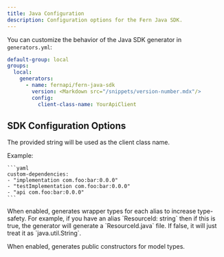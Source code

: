 ```yaml
---
title: Java Configuration
description: Configuration options for the Fern Java SDK.
---
```

You can customize the behavior of the Java SDK generator in `generators.yml`:

```yaml {7-9}
default-group: local
groups:
  local:
    generators:
      - name: fernapi/fern-java-sdk
        version: <Markdown src="/snippets/version-number.mdx"/>
        config:
          client-class-name: YourApiClient
```

## SDK Configuration Options

<ParamField path="client-class-name" type="string" default="<Organization>ApiClient" required={false}>

The provided string will be used as the client class name.
</ParamField>

<ParamField path="base-api-exception-class-name" type="string" required={false}>
</ParamField>

<ParamField path="base-exception-class-name" type="string" required={false}>
</ParamField>

<ParamField path="custom-dependencies" type="List<string>" required={false}>

Example:

    ```yaml
    custom-dependencies:
    - "implementation com.foo:bar:0.0.0"
    - "testImplementation com.foo:bar:0.0.0"
    - "api com.foo:bar:0.0.0"
    ```

</ParamField>

<ParamField path="publish-to" type="'central' | 'ossrh'" required={false}>
</ParamField>

<ParamField path="inline-file-properties" type="boolean" default="false" required={false}>
</ParamField>

<ParamField path="wrapped-aliases" type="boolean" default="false" required={false}>
  When enabled, generates wrapper types for each alias to increase type-safety.
For example, if you have an alias `ResourceId: string` then if this is true, the
generator will generate a `ResourceId.java` file. If false, it will just treat it
as `java.util.String`.
</ParamField>

<ParamField path="enable-forward-compatible-enums" type="boolean" default="false" required={false}>
</ParamField>

<ParamField path="generate-unknown-as-json-node" type="boolean" default="false" required={false}>
</ParamField>

<ParamField path="json-include" type="'non-empty' | 'non-absent'" default="non-absent" required={false}>
</ParamField>

<ParamField path="enable-public-constructors" type="boolean" default="false" required={false}>

When enabled, generates public constructors for model types.
</ParamField>

<ParamField path="disable-required-property-builder-checks" type="boolean" default="false" required={false}>
</ParamField>

<ParamField path="inline-path-parameters" type="boolean" default="false" required={false}>
</ParamField>

<ParamField path="enable-inline-types" type="boolean" default="false" required={false}>
</ParamField>

<ParamField path="package-prefix" type="string" required={false}>
</ParamField>

<ParamField path="package-layout" type="'nested' | 'flat'" default="nested" required={false}>
</ParamField>
